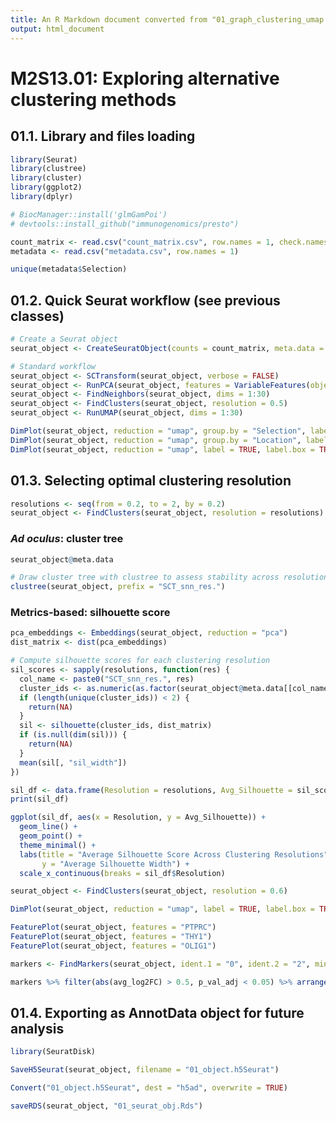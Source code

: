 ```yaml
---
title: An R Markdown document converted from "01_graph_clustering_umap.ipynb"
output: html_document
---
```


# M2S13.01: Exploring alternative clustering methods

## 01.1. Library and files loading

```r
library(Seurat)
library(clustree)
library(cluster)
library(ggplot2)
library(dplyr)

# BiocManager::install('glmGamPoi')
# devtools::install_github("immunogenomics/presto")
```

```r
count_matrix <- read.csv("count_matrix.csv", row.names = 1, check.names = FALSE)
metadata <- read.csv("metadata.csv", row.names = 1)
```

```r
unique(metadata$Selection)
```

## 01.2. Quick Seurat workflow (see previous classes)

```r
# Create a Seurat object
seurat_object <- CreateSeuratObject(counts = count_matrix, meta.data = metadata, min.cells = 3, min.features = 200)

# Standard workflow
seurat_object <- SCTransform(seurat_object, verbose = FALSE)
seurat_object <- RunPCA(seurat_object, features = VariableFeatures(object = seurat_object))
seurat_object <- FindNeighbors(seurat_object, dims = 1:30)
seurat_object <- FindClusters(seurat_object, resolution = 0.5)
seurat_object <- RunUMAP(seurat_object, dims = 1:30)
```

```r
DimPlot(seurat_object, reduction = "umap", group.by = "Selection", label = TRUE, label.box = TRUE, repel = TRUE) + NoLegend()
DimPlot(seurat_object, reduction = "umap", group.by = "Location", label = TRUE, label.box = TRUE, repel = TRUE) + NoLegend()
DimPlot(seurat_object, reduction = "umap", label = TRUE, label.box = TRUE, repel = TRUE) + NoLegend()
```

## 01.3. Selecting optimal clustering resolution

```r
resolutions <- seq(from = 0.2, to = 2, by = 0.2)
seurat_object <- FindClusters(seurat_object, resolution = resolutions)
```

### _Ad oculus_: cluster tree

```r
seurat_object@meta.data
```

```r
# Draw cluster tree with clustree to assess stability across resolutions
clustree(seurat_object, prefix = "SCT_snn_res.")
```

### Metrics-based: silhouette score

```r
pca_embeddings <- Embeddings(seurat_object, reduction = "pca")
dist_matrix <- dist(pca_embeddings)

# Compute silhouette scores for each clustering resolution
sil_scores <- sapply(resolutions, function(res) {
  col_name <- paste0("SCT_snn_res.", res)
  cluster_ids <- as.numeric(as.factor(seurat_object@meta.data[[col_name]]))
  if (length(unique(cluster_ids)) < 2) {
    return(NA) 
  }
  sil <- silhouette(cluster_ids, dist_matrix)
  if (is.null(dim(sil))) {
    return(NA)
  }
  mean(sil[, "sil_width"])
})

sil_df <- data.frame(Resolution = resolutions, Avg_Silhouette = sil_scores)
print(sil_df)

ggplot(sil_df, aes(x = Resolution, y = Avg_Silhouette)) +
  geom_line() +
  geom_point() +
  theme_minimal() +
  labs(title = "Average Silhouette Score Across Clustering Resolutions",
       y = "Average Silhouette Width") +
  scale_x_continuous(breaks = sil_df$Resolution)
```

```r
seurat_object <- FindClusters(seurat_object, resolution = 0.6)
```

```r
DimPlot(seurat_object, reduction = "umap", label = TRUE, label.box = TRUE, repel = TRUE) + NoLegend()
```

```r
FeaturePlot(seurat_object, features = "PTPRC")
FeaturePlot(seurat_object, features = "THY1")
FeaturePlot(seurat_object, features = "OLIG1")
```

```r
markers <- FindMarkers(seurat_object, ident.1 = "0", ident.2 = "2", min.diff.pct = 0.25,test.use = "Wilcoxon")
```

```r
markers %>% filter(abs(avg_log2FC) > 0.5, p_val_adj < 0.05) %>% arrange(desc(avg_log2FC))
```

## 01.4. Exporting as AnnotData object for future analysis

```r
library(SeuratDisk)
```

```r
SaveH5Seurat(seurat_object, filename = "01_object.h5Seurat")
```

```r
Convert("01_object.h5Seurat", dest = "h5ad", overwrite = TRUE)
```

```r
saveRDS(seurat_object, "01_seurat_obj.Rds")
```

